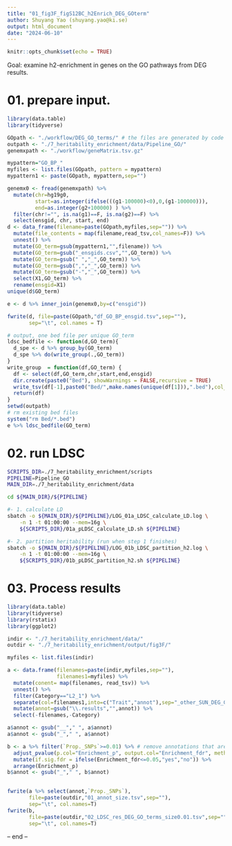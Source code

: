```yaml
---
title: "01_fig3F_figS12BC_h2Enrich_DEG_GOterm"
author: Shuyang Yao (shuyang.yao@ki.se)
output: html_document
date: "2024-06-10"
---
```


```r
knitr::opts_chunk$set(echo = TRUE)
```

Goal: examine h2-enrichment in genes on the GO pathways from DEG results. 

# 01. prepare input.   
```r
library(data.table)
library(tidyverse)

GOpath <- "./workflow/DEG_GO_terms/" # the files are generated by code in "./5b_differential_gene_expression_analysis/output/Gene_lists_GO_DB/"
outpath <- "./7_heritability_enrichment/data/Pipeline_GO/"
genemxpath <- "./workflow/geneMatrix.tsv.gz"

mypattern="GO_BP_"
myfiles <- list.files(GOpath, pattern = mypattern)
mypattern1 <- paste(GOpath, mypattern,sep="")

genemx0 <- fread(genemxpath) %>%
  mutate(chr=hg19g0,
         start=as.integer(ifelse(((g1-100000)<0),0,(g1-100000))),
         end=as.integer(g2+100000) ) %>%
  filter(chr!="", is.na(g1)==F, is.na(g2)==F) %>%
  select(ensgid, chr, start, end)
d <- data_frame(filename=paste(GOpath,myfiles,sep="")) %>% 
  mutate(file_contents = map(filename,read_tsv,col_names=F)) %>%
  unnest() %>%
  mutate(GO_term=gsub(mypattern1,"",filename)) %>%
  mutate(GO_term=gsub("_ensgids.csv","",GO_term)) %>%
  mutate(GO_term=gsub(" ","_",GO_term)) %>%
  mutate(GO_term=gsub(",","_",GO_term)) %>%
  mutate(GO_term=gsub("-","_",GO_term)) %>%
  select(X1,GO_term) %>%
  rename(ensgid=X1)
unique(d$GO_term)

e <- d %>% inner_join(genemx0,by=c("ensgid")) 

fwrite(d, file=paste(GOpath,"df_GO_BP_ensgid.tsv",sep=""),
       sep="\t", col.names = T)

# output, one bed file per unique GO_term
ldsc_bedfile <- function(d,GO_term){
  d_spe <- d %>% group_by(GO_term) 
  d_spe %>% do(write_group(.,GO_term))
}
write_group  = function(df,GO_term) {
  df <- select(df,GO_term,chr,start,end,ensgid)
  dir.create(paste0("Bed"), showWarnings = FALSE,recursive = TRUE)
  write_tsv(df[-1],paste0("Bed/",make.names(unique(df[1])),".bed"),col_names = F)
  return(df)
}
setwd(outpath)
# rm existing bed files
system("rm Bed/*.bed")
e %>% ldsc_bedfile(GO_term)

```
  
# 02. run LDSC  
```bash
SCRIPTS_DIR=./7_heritability_enrichment/scripts
PIPELINE=Pipeline_GO
MAIN_DIR=./7_heritability_enrichment/data

cd ${MAIN_DIR}/${PIPELINE}

#- 1. calculate LD
sbatch -o ${MAIN_DIR}/${PIPELINE}/LOG_01a_LDSC_calculate_LD.log \
    -n 1 -t 01:00:00 --mem=16g \
    ${SCRIPTS_DIR}/01a_pLDSC_calculate_LD.sh ${PIPELINE}

#- 2. partition heritability (run when step 1 finishes)
sbatch -o ${MAIN_DIR}/${PIPELINE}/LOG_01b_LDSC_partition_h2.log \
    -n 1 -t 01:00:00 --mem=16g \
    ${SCRIPTS_DIR}/01b_pLDSC_partition_h2.sh ${PIPELINE}

```
  
# 03. Process results  
```r
library(data.table)
library(tidyverse)
library(rstatix)
library(ggplot2)

indir <- "./7_heritability_enrichment/data/"
outdir <- "./7_heritability_enrichment/output/fig3F/"

myfiles <- list.files(indir)

a <- data.frame(filenames=paste(indir,myfiles,sep=""),
                filenames1=myfiles) %>%
  mutate(conent= map(filenames, read_tsv)) %>%
  unnest() %>%
  filter(Category=="L2_1") %>%
  separate(col=filenames1,into=c("Trait","annot"),sep="_other_SUN_DEG_GO-") %>%
  mutate(annot=gsub("\\.results","",annot)) %>%
  select(-filenames,-Category)

a$annot <- gsub("__"," ", a$annot)
a$annot <- gsub("_"," ", a$annot)

b <- a %>% filter(`Prop._SNPs`>=0.01) %>% # remove annotations that are too small
  adjust_pvalue(p.col="Enrichment_p", output.col="Enrichment_fdr", method="fdr") %>%
  mutate(if.sig.fdr = ifelse(Enrichment_fdr<=0.05,"yes","no")) %>% 
  arrange(Enrichment_p)
b$annot <- gsub("_"," ", b$annot)

 
fwrite(a %>% select(annot,`Prop._SNPs`),
       file=paste(outdir,"01_annot_size.tsv",sep=""), 
       sep="\t", col.names=T)
fwrite(b,
       file=paste(outdir,"02_LDSC_res_DEG_GO_terms_size0.01.tsv",sep=""), 
       sep="\t", col.names=T)

```
  
-- end --  